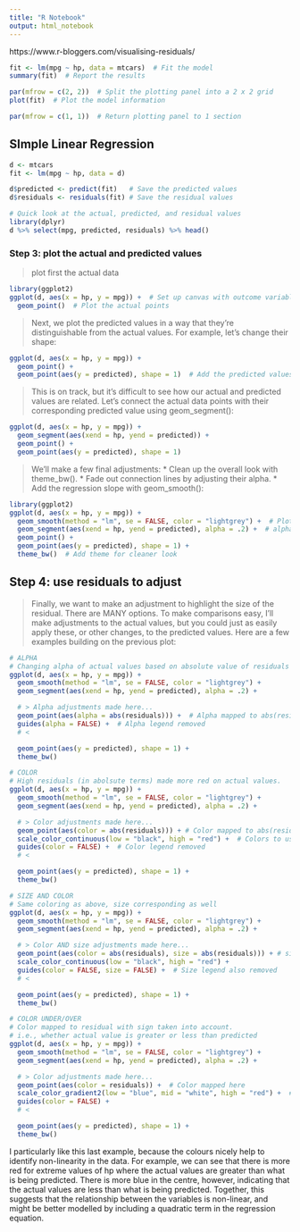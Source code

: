 ```yaml
---
title: "R Notebook"
output: html_notebook
---
```


https://www.r-bloggers.com/visualising-residuals/

```r
fit <- lm(mpg ~ hp, data = mtcars)  # Fit the model
summary(fit)  # Report the results
```



```r
par(mfrow = c(2, 2))  # Split the plotting panel into a 2 x 2 grid
plot(fit)  # Plot the model information

par(mfrow = c(1, 1))  # Return plotting panel to 1 section
```

## SImple Linear Regression

```r
d <- mtcars
fit <- lm(mpg ~ hp, data = d)
```

```r
d$predicted <- predict(fit)   # Save the predicted values
d$residuals <- residuals(fit) # Save the residual values

# Quick look at the actual, predicted, and residual values
library(dplyr)
d %>% select(mpg, predicted, residuals) %>% head()

```


### Step 3: plot the actual and predicted values

> plot first the actual data

```r
library(ggplot2)
ggplot(d, aes(x = hp, y = mpg)) +  # Set up canvas with outcome variable on y-axis
  geom_point()  # Plot the actual points
```

> Next, we plot the predicted values in a way that they’re distinguishable from the actual values. For example, let’s change their shape:

```r
ggplot(d, aes(x = hp, y = mpg)) +
  geom_point() +
  geom_point(aes(y = predicted), shape = 1)  # Add the predicted values
```

> This is on track, but it’s difficult to see how our actual and predicted values are related. Let’s connect the actual data points with their corresponding predicted value using geom_segment():

```r
ggplot(d, aes(x = hp, y = mpg)) +
  geom_segment(aes(xend = hp, yend = predicted)) +
  geom_point() +
  geom_point(aes(y = predicted), shape = 1)
```

> We’ll make a few final adjustments:
* Clean up the overall look with theme_bw().
* Fade out connection lines by adjusting their alpha.
* Add the regression slope with geom_smooth():

```r

library(ggplot2)
ggplot(d, aes(x = hp, y = mpg)) +
  geom_smooth(method = "lm", se = FALSE, color = "lightgrey") +  # Plot regression slope
  geom_segment(aes(xend = hp, yend = predicted), alpha = .2) +  # alpha to fade lines
  geom_point() +
  geom_point(aes(y = predicted), shape = 1) +
  theme_bw()  # Add theme for cleaner look
```


## Step 4: use residuals to adjust

> Finally, we want to make an adjustment to highlight the size of the residual. There are MANY options. To make comparisons easy, I’ll make adjustments to the actual values, but you could just as easily apply these, or other changes, to the predicted values. Here are a few examples building on the previous plot:

```r


# ALPHA
# Changing alpha of actual values based on absolute value of residuals
ggplot(d, aes(x = hp, y = mpg)) +
  geom_smooth(method = "lm", se = FALSE, color = "lightgrey") +
  geom_segment(aes(xend = hp, yend = predicted), alpha = .2) +

  # > Alpha adjustments made here...
  geom_point(aes(alpha = abs(residuals))) +  # Alpha mapped to abs(residuals)
  guides(alpha = FALSE) +  # Alpha legend removed
  # <

  geom_point(aes(y = predicted), shape = 1) +
  theme_bw()
```


```r
# COLOR
# High residuals (in abolsute terms) made more red on actual values.
ggplot(d, aes(x = hp, y = mpg)) +
  geom_smooth(method = "lm", se = FALSE, color = "lightgrey") +
  geom_segment(aes(xend = hp, yend = predicted), alpha = .2) +

  # > Color adjustments made here...
  geom_point(aes(color = abs(residuals))) + # Color mapped to abs(residuals)
  scale_color_continuous(low = "black", high = "red") +  # Colors to use here
  guides(color = FALSE) +  # Color legend removed
  # <

  geom_point(aes(y = predicted), shape = 1) +
  theme_bw()

```


```r
# SIZE AND COLOR
# Same coloring as above, size corresponding as well
ggplot(d, aes(x = hp, y = mpg)) +
  geom_smooth(method = "lm", se = FALSE, color = "lightgrey") +
  geom_segment(aes(xend = hp, yend = predicted), alpha = .2) +

  # > Color AND size adjustments made here...
  geom_point(aes(color = abs(residuals), size = abs(residuals))) + # size also mapped
  scale_color_continuous(low = "black", high = "red") +
  guides(color = FALSE, size = FALSE) +  # Size legend also removed
  # <

  geom_point(aes(y = predicted), shape = 1) +
  theme_bw()
```



```r
# COLOR UNDER/OVER
# Color mapped to residual with sign taken into account.
# i.e., whether actual value is greater or less than predicted
ggplot(d, aes(x = hp, y = mpg)) +
  geom_smooth(method = "lm", se = FALSE, color = "lightgrey") +
  geom_segment(aes(xend = hp, yend = predicted), alpha = .2) +

  # > Color adjustments made here...
  geom_point(aes(color = residuals)) +  # Color mapped here
  scale_color_gradient2(low = "blue", mid = "white", high = "red") +  # Colors to use here
  guides(color = FALSE) +
  # <

  geom_point(aes(y = predicted), shape = 1) +
  theme_bw()
```

I particularly like this last example, because the colours nicely help to identify non-linearity in the data. For example, we can see that there is more red for extreme values of hp where the actual values are greater than what is being predicted. There is more blue in the centre, however, indicating that the actual values are less than what is being predicted. Together, this suggests that the relationship between the variables is non-linear, and might be better modelled by including a quadratic term in the regression equation.
